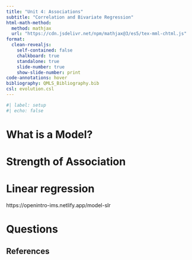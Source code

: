 ```yaml
---
title: "Unit 4: Associations"
subtitle: "Correlation and Bivariate Regression"
html-math-method:
  method: mathjax
  url: "https://cdn.jsdelivr.net/npm/mathjax@3/es5/tex-mml-chtml.js"
format:
  clean-revealjs:
    self-contained: false
    chalkboard: true
    standalone: true
    slide-number: true
    show-slide-number: print
code-annotations: hover
bibliography: QMLS_Bibliography.bib
csl: evolution.csl
---
```


```r
#| label: setup
#| echo: false
```


# What is a Model? {background-color="#40666e"}


# Strength of Association {background-color="#40666e"}


# Linear regression {background-color="#40666e"}


https://openintro-ims.netlify.app/model-slr


# Questions {background-color="#f8c471"}


## References

::: {#refs}
:::


